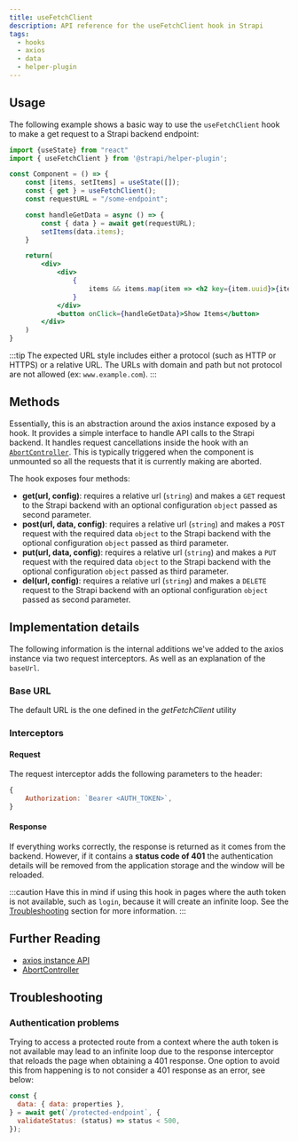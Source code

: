 ```yaml
---
title: useFetchClient
description: API reference for the useFetchClient hook in Strapi
tags:
  - hooks
  - axios
  - data
  - helper-plugin
---
```


## Usage

The following example shows a basic way to use the `useFetchClient` hook to make a get request to a Strapi backend endpoint:

```jsx
import {useState} from "react"
import { useFetchClient } from '@strapi/helper-plugin';

const Component = () => {
    const [items, setItems] = useState([]);
    const { get } = useFetchClient();
    const requestURL = "/some-endpoint";

    const handleGetData = async () => {
        const { data } = await get(requestURL);
        setItems(data.items);
    }

    return(
        <div>
            <div>
                {
                    items && items.map(item => <h2 key={item.uuid}>{item.name}</h2>))
                }
            </div>
            <button onClick={handleGetData}>Show Items</button>
        </div>
    )
}
```

:::tip
The expected URL style includes either a protocol (such as HTTP or HTTPS) or a relative URL. The URLs with domain and path but not protocol are not allowed (ex: `www.example.com`).
:::

## Methods

Essentially, this is an abstraction around the axios instance exposed by a hook. It provides a simple interface to handle API calls to the Strapi backend.
It handles request cancellations inside the hook with an [`AbortController`](https://developer.mozilla.org/en-US/docs/Web/API/AbortController). This is typically triggered when the component is unmounted so all the requests that it is currently making are aborted.

The hook exposes four methods:

- **get(url, config)**: requires a relative url (`string`) and makes a `GET` request to the Strapi backend with an optional configuration `object` passed as second parameter.
- **post(url, data, config)**: requires a relative url (`string`) and makes a `POST` request with the required data `object` to the Strapi backend with the optional configuration `object` passed as third parameter.
- **put(url, data, config)**: requires a relative url (`string`) and makes a `PUT` request with the required data `object` to the Strapi backend with the optional configuration `object` passed as third parameter.
- **del(url, config)**: requires a relative url (`string`) and makes a `DELETE` request to the Strapi backend with an optional configuration `object` passed as second parameter.

## Implementation details

The following information is the internal additions we've added to the axios instance via two request interceptors. As well as an explanation of the `baseUrl`.

### Base URL

The default URL is the one defined in the _getFetchClient_ utility

### Interceptors

#### Request

The request interceptor adds the following parameters to the header:

```js
{
    Authorization: `Bearer <AUTH_TOKEN>`,
}
```

#### Response

If everything works correctly, the response is returned as it comes from the backend. However, if it contains a **status code of 401** the authentication details will be removed from
the application storage and the window will be reloaded.

:::caution
Have this in mind if using this hook in pages where the auth token is not available, such as `login`, because it will create an infinite loop. See the [Troubleshooting](#troubleshooting) section for more information.
:::

## Further Reading

- [axios instance API](https://axios-http.com/docs/instance)
- [AbortController](https://axios-http.com/docs/cancellation)

## Troubleshooting

### Authentication problems

Trying to access a protected route from a context where the auth token is not available may lead to an infinite loop due to the response interceptor that
reloads the page when obtaining a 401 response. One option to avoid this from happening is to not consider a 401 response as an error, see below:

```js
const {
  data: { data: properties },
} = await get(`/protected-endpoint`, {
  validateStatus: (status) => status < 500,
});
```
